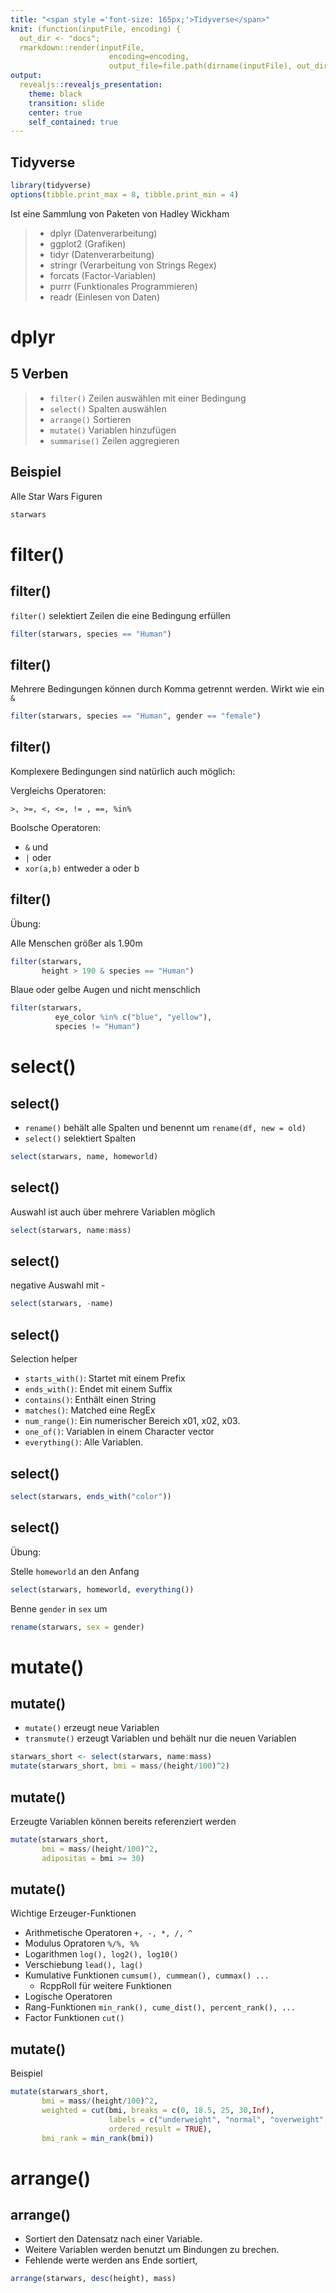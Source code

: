 ```yaml
---
title: "<span style ='font-size: 165px;'>Tidyverse</span>"
knit: (function(inputFile, encoding) { 
  out_dir <- "docs";
  rmarkdown::render(inputFile,
                      encoding=encoding, 
                      output_file=file.path(dirname(inputFile), out_dir, 'index.html'))})
output:
  revealjs::revealjs_presentation:
    theme: black
    transition: slide
    center: true
    self_contained: true
---
```



## Tidyverse

```r
library(tidyverse)
options(tibble.print_max = 8, tibble.print_min = 4)
```

Ist eine Sammlung von Paketen von Hadley Wickham

> - dplyr (Datenverarbeitung)
> - ggplot2 (Grafiken)
> - tidyr (Datenverarbeitung)
> - stringr (Verarbeitung von Strings Regex)
> - forcats (Factor-Variablen)
> - purrr (Funktionales Programmieren)
> - readr (Einlesen von Daten)

# dplyr
## 5 Verben

>- `filter()` Zeilen auswählen mit einer Bedingung
>- `select()` Spalten auswählen
>- `arrange()` Sortieren
>- `mutate()` Variablen hinzufügen
>- `summarise()` Zeilen aggregieren

## Beispiel

Alle Star Wars Figuren

```r
starwars
```

# filter() 
## filter() 

`filter()` selektiert Zeilen die eine Bedingung erfüllen

```r
filter(starwars, species == "Human")
```


## filter() 

Mehrere Bedingungen können durch Komma getrennt werden. Wirkt wie ein `&`

```r
filter(starwars, species == "Human", gender == "female")
```


 
## filter() 

Komplexere Bedingungen sind natürlich auch möglich:

Vergleichs Operatoren:

`>, >=, <, <=, != , ==, %in%`


Boolsche Operatoren:

- `&` und
- `|` oder
- `xor(a,b)` entweder a oder b

## filter()

Übung:

Alle Menschen größer als 1.90m

<div class="fragment fade-up">
```r
filter(starwars, 
       height > 190 & species == "Human")
```
</div>

<div class="fragment fade-up">Blaue oder gelbe Augen und nicht menschlich</div>

<div class="fragment fade-up">
```r
filter(starwars, 
          eye_color %in% c("blue", "yellow"), 
          species != "Human")
```
</div>


# select()
## select()

- `rename()` behält alle Spalten und benennt um `rename(df, new = old)`
- `select()` selektiert Spalten

```r
select(starwars, name, homeworld)
```

## select()

Auswahl ist auch über mehrere Variablen möglich

```r
select(starwars, name:mass)
```

## select()

negative Auswahl mit -

```r
select(starwars, -name)
```


## select()

Selection helper

* `starts_with()`: Startet mit einem Prefix
* `ends_with()`: Endet mit einem Suffix
* `contains()`: Enthält einen String
* `matches()`: Matched eine RegEx
* `num_range()`: Ein numerischer Bereich x01, x02, x03.
* `one_of()`: Variablen in einem Character vector
* `everything()`: Alle Variablen.

## select()

```r
select(starwars, ends_with("color"))
```

## select()

Übung:

Stelle `homeworld` an den Anfang

<div class="fragment fade-up">
```r
select(starwars, homeworld, everything())
```
</div>

<div class="fragment fade-up">Benne `gender` in `sex` um</div>

<div class="fragment fade-up">
```r
rename(starwars, sex = gender)
```
</div>


# mutate()

## mutate()

- `mutate()` erzeugt neue Variablen
- `transmute()` erzeugt Variablen und behält nur die neuen Variablen

```r
starwars_short <- select(starwars, name:mass)
mutate(starwars_short, bmi = mass/(height/100)^2) 
```

## mutate()

Erzeugte Variablen können bereits referenziert werden

<div class="fragment fade-up">
```r
mutate(starwars_short,
       bmi = mass/(height/100)^2,
       adipositas = bmi >= 30)
```
</div>

## mutate()

Wichtige Erzeuger-Funktionen

- Arithmetische Operatoren `+, -, *, /, ^`
- Modulus Opratoren `%/%, %%`
- Logarithmen `log(), log2(), log10()` 
- Verschiebung `lead(), lag()`
- Kumulative Funktionen `cumsum(), cummean(), cummax() ...` 
    - RcppRoll für weitere Funktionen
- Logische Operatoren
- Rang-Funktionen `min_rank(), cume_dist(), percent_rank(), ...`
- Factor Funktionen `cut()`

## mutate()

Beispiel

```r
mutate(starwars_short,
       bmi = mass/(height/100)^2,
       weighted = cut(bmi, breaks = c(0, 18.5, 25, 30,Inf), 
                      labels = c("underweight", "normal", "overweight", "obese"), 
                      ordered_result = TRUE),
       bmi_rank = min_rank(bmi)) 
```

# arrange()

## arrange()

- Sortiert den Datensatz nach einer Variable. 
- Weitere Variablen werden benutzt um Bindungen zu brechen.
- Fehlende werte werden ans Ende sortiert,

```r
arrange(starwars, desc(height), mass)
```

